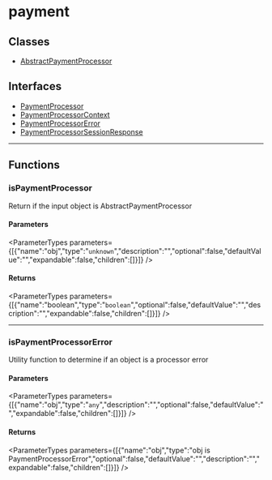 
# payment

## Classes

- [AbstractPaymentProcessor](../payment/classes/payment.AbstractPaymentProcessor.mdx)

## Interfaces

- [PaymentProcessor](../payment/interfaces/payment.PaymentProcessor.mdx)
- [PaymentProcessorContext](../payment/interfaces/payment.PaymentProcessorContext.mdx)
- [PaymentProcessorError](../payment/interfaces/payment.PaymentProcessorError.mdx)
- [PaymentProcessorSessionResponse](../payment/interfaces/payment.PaymentProcessorSessionResponse.mdx)

___

## Functions

### isPaymentProcessor

Return if the input object is AbstractPaymentProcessor

#### Parameters

<ParameterTypes parameters={[{"name":"obj","type":"`unknown`","description":"","optional":false,"defaultValue":"","expandable":false,"children":[]}]} />

#### Returns

<ParameterTypes parameters={[{"name":"boolean","type":"`boolean`","optional":false,"defaultValue":"","description":"","expandable":false,"children":[]}]} />

___

### isPaymentProcessorError

Utility function to determine if an object is a processor error

#### Parameters

<ParameterTypes parameters={[{"name":"obj","type":"`any`","description":"","optional":false,"defaultValue":"","expandable":false,"children":[]}]} />

#### Returns

<ParameterTypes parameters={[{"name":"obj","type":"obj is PaymentProcessorError","optional":false,"defaultValue":"","description":"","expandable":false,"children":[]}]} />
